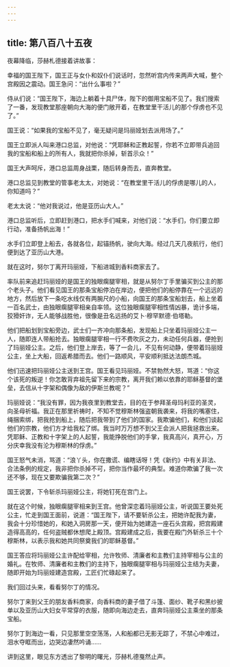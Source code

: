 ```yaml
---
---
---
```

title: 第八百八十五夜
---






夜幕降临，莎赫札德接着讲故事：





幸福的国王陛下，国王正与女仆和奴仆们说话时，忽然听宫内传来两声大喊，整个宫殿因之震动。国王急问：“出什么事啦？”

侍从们说：“国王陛下，海边上躺着十具尸体，陛下的御用宝船不见了。我们搜索了一番，发现教堂那座朝向大海的便门敞开着，在教堂里干活儿的那个俘虏也不见了。”

国王说：“如果我的宝船不见了，毫无疑问是玛丽娅划去派用场了。”

国王立即派人叫来港口总监，对他说：“凭耶稣和正教起誓，你若不立即带兵追回我的宝船和船上的所有人，我就把你杀掉，斩首示众！”

国王大声呵斥，港口总监周身战栗，随后转身而去，直奔教堂。

港口总监见到教堂的管事老太太，对她说：“在教堂里干活儿的俘虏是哪儿的人，你知道吗？”

老太太说：“他对我说过，他是亚历山大人。”

港口总监听后，立即赶到港口，把水手们喊来，对他们说：“水手们，你们要立即行动，准备扬帆出海！”

水手们立即登上船去，各就各位，起锚扬帆，驶向大海。经过几天几夜航行，他们便到达了亚历山大港。

就在这时，努尔丁离开玛丽娅，下船进城到香料商家去了。

率队前来追赶玛丽娅的是国王的独眼瘸腿宰相，就是从努尔丁手里骗买到公主的那个老头子。他们看见国王的那条宝船停泊在岸边，便把他们的船停靠在一个远远的地方，然后放下一条吃水线仅有两腕尺的小船，向国王的那条宝船划去，船上坐着一百名武士，由独眼瘸腿宰相亲自率领。这位独眼瘸腿宰相性情凶暴，诡计多端，狡猾奸诈，无人能够战胜他，很像是丑名远扬的艾卜·穆罕默德·伯塔勒。

他们把船划到宝船旁边，武士们一齐冲向那条船，发现船上只坐着玛丽娅公主一人，随即连人带船抢去。独眼瘸腿宰相一行不费吹灰之力，未动任何兵器，便抢到了玛丽娅公主。之后，他们登上岸去，等了一会儿，不见有何动静，便带着玛丽娅公主，坐上大船，回返希腊而去。他们一路顺风，平安顺利抵达法朗杰城。

他们迅速把玛丽娅公主送到王宫。国王看见玛丽娅。不禁勃然大怒，骂道：“你这个该死的叛逆！你怎敢背弃祖先留下来的宗教，离开我们赖以依靠的耶稣基督的堡垒，去信从十字架和偶像为敌的伊斯兰教呢？”

玛丽娅说：“我没有罪，因为我夜里到教堂去，目的在于参拜圣母玛利亚的圣灵，向圣母祈福。我正在那里祈祷时，不知不觉穆斯林强盗朝我袭来，将我的嘴塞住，绳捆索绑，把我抢到船上，随后把我带到了他们的国家。我欺骗他们，和他们谈起他们的宗教，他们方才给我松了绑。我当时万万想不到父王会派人把我拯救出来。凭耶稣、正教和十字架上的人起誓，我能挣脱他们的手掌，我真高兴，真开心，万分庆幸我没有沦为穆斯林的俘虏。”

国王怒气未消，骂道：“浪丫头，你在撒谎、编瞎话呀！凭《新约》中有关非法、合法条例的规定，我非把你杀掉不可，把你当作最坏的典型。难道你欺骗了我一次还不够，现在又要欺骗我第二次？”

国王说罢，下令斩杀玛丽娅公主，将她钉死在宫门上。

就在这个时候，独眼瘸腿宰相来到王宫。他曾深恋着玛丽娅公主，听说国王要处死公主，忙走到国王面前，说道：“国王陛下，请不要斩杀公主，把她许配我为妻，我会十分珍惜她的，和她入洞房那一天，便开始为她建造一座石头宫殿，把宫殿建造得高高的，任何盗贼都休想爬上殿顶。宫殿建成之后，我要在殿门外斩杀三十个穆斯林，以表示我和她共同祭奠我们的耶稣基督。”

国王答应将玛丽娅公主许配给宰相，允许牧师、清廉者和主教们主持宰相与公主的婚礼。在牧师、清廉者和主教们的主持下，独眼瘸腿宰相与玛丽娅公主结为夫妻，随即开始为玛丽娅建造宫殿，工匠们忙碌起来了。





我们回过头来，看看努尔丁的情况。

努尔丁来到父王的朋友香料商家，向香料商的妻子借了斗篷、面纱、靴子和黑纱披单以及亚历山大妇女平常穿的衣服，随即向海边走去，直奔玛丽娅公主乘坐的那条宝船。

努尔丁到海边一看，只见那里空空荡荡，人和船都已无影无踪了，不禁心中难过，泪水夺眶而出，边哭边凄然吟诵……





讲到这里，眼见东方透出了黎明的曙光，莎赫札德戛然止声。